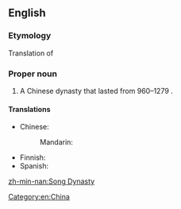 ==English==

===Etymology===
Translation of {{etyl|cmn|en}} {{m|cmn|宋朝|||tr=Sòng cháo|sc=Hani}}

===Proper noun===
{{en-proper noun|head=[[Song]] [[dynasty]]}}

# A Chinese dynasty that lasted from 960–1279 {{C.E.}}.

====Translations====
{{trans-top|Chinese dynasty}}
* Chinese: 
*: Mandarin: {{t-needed|cmn}}
{{trans-mid}}
* Finnish: {{t-needed|fi}}
* Spanish: {{t|es|dinastía Song|f}}
{{trans-bottom}}

[[Category:en:China]]

[[zh-min-nan:Song Dynasty]]